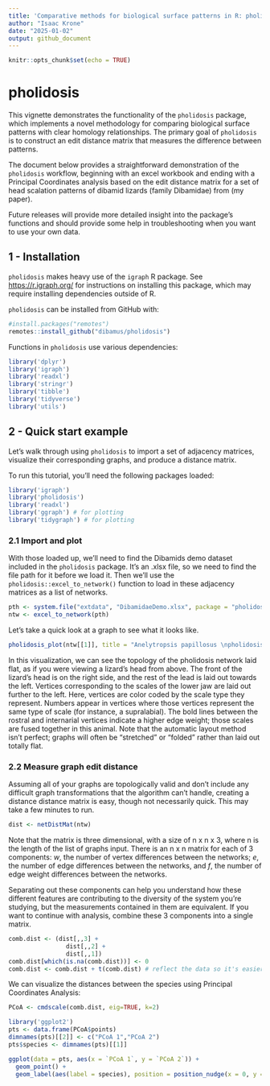 ```yaml
---
title: 'Comparative methods for biological surface patterns in R: pholidosis'
author: "Isaac Krone"
date: "2025-01-02"
output: github_document
---
```


```r
knitr::opts_chunk$set(echo = TRUE)
```
# pholidosis

This vignette demonstrates the functionality of the ```pholidosis``` package, which implements a novel methodology for comparing biological surface patterns with clear homology relationships. The primary goal of ```pholidosis``` is to construct  an edit distance matrix that measures the difference between patterns.  

The document below provides a straightforward demonstration of the ```pholidosis``` workflow, beginning with an excel workbook and ending with a Principal Coordinates analysis based on the edit distance matrix for a set of head scalation patterns of dibamid lizards (family Dibamidae) from (my paper).

Future releases will provide more detailed insight into the package's functions and should provide some help in troubleshooting when you want to use your own data. 

## 1 - Installation
```pholidosis``` makes heavy use of the ```igraph``` R package. See <https://r.igraph.org/> for instructions on installing this package, which may require installing dependencies outside of R.

```pholidosis``` can be installed from GitHub with:
```r
#install.packages("remotes")
remotes::install_github("dibamus/pholidosis")
```
Functions in ```pholidosis``` use various dependencies:

```r
library('dplyr')
library('igraph')
library('readxl')
library('stringr')
library('tibble')
library('tidyverse')
library('utils')
```

## 2 - Quick start example

Let's walk through using ```pholidosis``` to import a set of adjacency matrices, visualize their corresponding graphs, and produce a distance matrix.

To run this tutorial, you'll need the following packages loaded:
```r
library('igraph')
library('pholidosis')
library('readxl') 
library('ggraph') # for plotting
library('tidygraph') # for plotting
```
### 2.1 Import and plot
With those loaded up, we'll need to find the Dibamids demo dataset included in the ```pholidosis``` package. It's an .xlsx file, so we need to find the file path for it before we load it. Then we'll use the ```pholidosis::excel_to_network()``` function to load in these adjacency matrices as a list of networks.
```r
pth <- system.file("extdata", "DibamidaeDemo.xlsx", package = "pholidosis")
ntw <- excel_to_network(pth)
```

Let's take a quick look at a graph to see what it looks like.

```r
pholidosis_plot(ntw[[1]], title = "Anelytropsis papillosus \npholidosis network")
```

In this visualization, we can see the topology of the pholidosis network laid flat, as if you were viewing a lizard's head from above. The front of the lizard's head is on the right side, and the rest of the lead is laid out towards the left. Vertices corresponding to the scales of the lower jaw are laid out further to the left. Here, vertices are color coded by the scale type they represent. Numbers appear in vertices where those vertices represent the same type of scale (for instance, a supralabial). The bold lines between the rostral and internarial vertices indicate a higher edge weight; those scales are fused together in this animal.
Note that the automatic layout method isn't perfect; graphs will often be "stretched" or "folded" rather than laid out totally flat.

### 2.2 Measure graph edit distance

Assuming all of your graphs are topologically valid and don't include any difficult graph transformations that the algorithm can't handle, creating a distance distance matrix is easy, though not necessarily quick. This may take a few minutes to run.

```r
dist <- netDistMat(ntw)
```

Note that the matrix is three dimensional, with a size of n x n x 3, where n is the length of the list of graphs input. There is an n x n matrix for each of 3 components: *w*, the number of vertex differences between the networks; *e*, the number of edge differences between the networks, and *f*, the number of edge weight differences between the networks.

Separating out these components can help you understand how these different features are contributing to the diversity of the system you're studying, but the measurements contained in them are equivalent. If you want to continue with analysis, combine these 3 components into a single matrix.

```r
comb.dist <- (dist[,,3] + 
                dist[,,2] +
                dist[,,1])
comb.dist[which(is.na(comb.dist))] <- 0 
comb.dist <- comb.dist + t(comb.dist) # reflect the data so it's easier to look up distances
```

We can visualize the distances between the species using Principal Coordinates Analysis:

```r
PCoA <- cmdscale(comb.dist, eig=TRUE, k=2)

library('ggplot2')
pts <- data.frame(PCoA$points)
dimnames(pts)[[2]] <- c("PCoA 1","PCoA 2")
pts$species <- dimnames(pts)[[1]]

ggplot(data = pts, aes(x = `PCoA 1`, y = `PCoA 2`)) +
  geom_point() +
  geom_label(aes(label = species), position = position_nudge(x = 0, y = 0.5))

```
